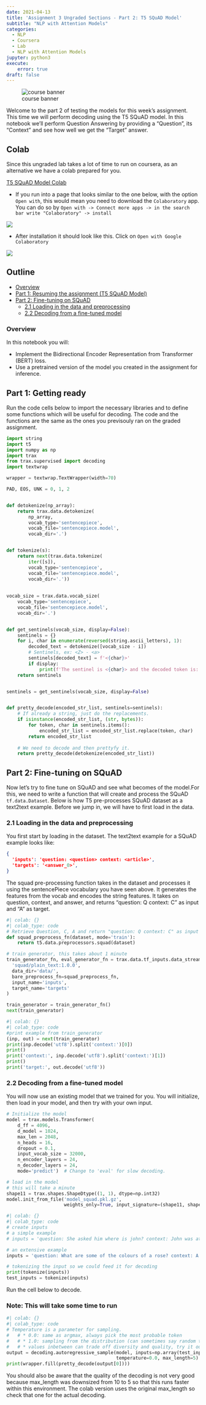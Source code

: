 ```yaml
---
date: 2021-04-13
title: 'Assignment 3 Ungraded Sections - Part 2: T5 SQuAD Model'
subtitle: "NLP with Attention Models"
categories: 
  - NLP 
  - Coursera 
  - Lab
  - NLP with Attention Models
jupyter: python3
execute: 
    error: true
draft: false
---
```


![course banner](/images/Course-Logo-4-1.webp){.column-margin .nolightbox}

Welcome to the part 2 of testing the models for this week's assignment. This time we will perform decoding using the T5 SQuAD model. In this notebook we'll perform Question Answering by providing a "Question", its "Context" and see how well we get the "Target" answer. 

## Colab

Since this ungraded lab takes a lot of time to run on coursera, as an alternative we have a colab prepared for you.

[T5 SQuAD Model Colab](https://drive.google.com/file/d/1c-8KJkTySRGqCx_JjwjvXuRBTNTqEE0N/view?usp=sharing)

- If you run into a page that looks similar to the one below, with the option `Open with`, this would mean you need to download the `Colaboratory` app. You can do so by `Open with -> Connect more apps -> in the search bar write "Colaboratory" -> install`

![](img/colab_help_1.png)

- After installation it should look like this. Click on `Open with Google Colaboratory`

![](img/colab_help_2.png)


## Outline

- [Overview](#0)
- [Part 1: Resuming the assignment (T5 SQuAD Model)](#1)
- [Part 2: Fine-tuning on SQuAD](#2)
    - [2.1 Loading in the data and preprocessing](#2.1)
    - [2.2 Decoding from a fine-tuned model](#2.2)


### Overview {#0}

In this notebook you will:

* Implement the Bidirectional Encoder Representation from Transformer (BERT) loss. 
* Use a pretrained version of the model you created in the assignment for inference.



## Part 1: Getting ready {#1}

Run the code cells below to import the necessary libraries and to define some functions which will be useful for decoding. The code and the functions are the same as the ones you previsouly ran on the graded assignment.

```python
import string
import t5
import numpy as np
import trax 
from trax.supervised import decoding
import textwrap 

wrapper = textwrap.TextWrapper(width=70)
```

```python
PAD, EOS, UNK = 0, 1, 2


def detokenize(np_array):
    return trax.data.detokenize(
        np_array,
        vocab_type='sentencepiece',
        vocab_file='sentencepiece.model',
        vocab_dir='.')


def tokenize(s):
    return next(trax.data.tokenize(
        iter([s]),
        vocab_type='sentencepiece',
        vocab_file='sentencepiece.model',
        vocab_dir='.'))
 
    
vocab_size = trax.data.vocab_size(
    vocab_type='sentencepiece',
    vocab_file='sentencepiece.model',
    vocab_dir='.')


def get_sentinels(vocab_size, display=False):
    sentinels = {}
    for i, char in enumerate(reversed(string.ascii_letters), 1):
        decoded_text = detokenize([vocab_size - i]) 
        # Sentinels, ex: <Z> - <a>
        sentinels[decoded_text] = f'<{char}>'    
        if display:
            print(f'The sentinel is <{char}> and the decoded token is:', decoded_text)
    return sentinels


sentinels = get_sentinels(vocab_size, display=False)    


def pretty_decode(encoded_str_list, sentinels=sentinels):
    # If already a string, just do the replacements.
    if isinstance(encoded_str_list, (str, bytes)):
        for token, char in sentinels.items():
            encoded_str_list = encoded_str_list.replace(token, char)
        return encoded_str_list
  
    # We need to decode and then prettyfy it.
    return pretty_decode(detokenize(encoded_str_list))
```



## Part 2: Fine-tuning on SQuAD {#2}

Now let's try to fine tune on SQuAD and see what becomes of the model.For this, we need to write a function that will create and process the SQuAD `tf.data.Dataset`. Below is how T5 pre-processes SQuAD dataset as a text2text example. Before we jump in, we will have to first load in the data. 


### 2.1 Loading in the data and preprocessing {#2.1}

You first start by loading in the dataset. The text2text example for a SQuAD example looks like:

```json
{
  'inputs': 'question: <question> context: <article>',
  'targets': '<answer_0>',
}
```

The squad pre-processing function takes in the dataset and processes it using the sentencePiece vocabulary you have seen above. It generates the features from the vocab and encodes the string features. It takes on question, context, and answer, and returns "question: Q context: C" as input and "A" as target.

```python
#| colab: {}
#| colab_type: code
# Retrieve Question, C, A and return "question: Q context: C" as input and "A" as target.
def squad_preprocess_fn(dataset, mode='train'):
    return t5.data.preprocessors.squad(dataset)
```

```python
# train generator, this takes about 1 minute
train_generator_fn, eval_generator_fn = trax.data.tf_inputs.data_streams(
  'squad/plain_text:1.0.0',
  data_dir='data/',
  bare_preprocess_fn=squad_preprocess_fn,
  input_name='inputs',
  target_name='targets'
)

train_generator = train_generator_fn()
next(train_generator)
```

```python
#| colab: {}
#| colab_type: code
#print example from train_generator
(inp, out) = next(train_generator)
print(inp.decode('utf8').split('context:')[0])
print()
print('context:', inp.decode('utf8').split('context:')[1])
print()
print('target:', out.decode('utf8'))
```

### 2.2 Decoding from a fine-tuned model {#2.2}

You will now use an existing model that we trained for you. You will initialize, then load in your model, and then try with your own input. 

```python
# Initialize the model 
model = trax.models.Transformer(
    d_ff = 4096,
    d_model = 1024,
    max_len = 2048,
    n_heads = 16,
    dropout = 0.1,
    input_vocab_size = 32000,
    n_encoder_layers = 24,
    n_decoder_layers = 24,
    mode='predict')  # Change to 'eval' for slow decoding.
```

```python
# load in the model
# this will take a minute
shape11 = trax.shapes.ShapeDtype((1, 1), dtype=np.int32)
model.init_from_file('model_squad.pkl.gz',
                     weights_only=True, input_signature=(shape11, shape11))
```

```python
#| colab: {}
#| colab_type: code
# create inputs
# a simple example 
# inputs = 'question: She asked him where is john? context: John was at the game'

# an extensive example
inputs = 'question: What are some of the colours of a rose? context: A rose is a woody perennial flowering plant of the genus Rosa, in the family Rosaceae, or the flower it bears.There are over three hundred species and tens of thousands of cultivars. They form a group of plants that can be erect shrubs, climbing, or trailing, with stems that are often armed with sharp prickles. Flowers vary in size and shape and are usually large and showy, in colours ranging from white through yellows and reds. Most species are native to Asia, with smaller numbers native to Europe, North America, and northwestern Africa. Species, cultivars and hybrids are all widely grown for their beauty and often are fragrant.'
```

```python
# tokenizing the input so we could feed it for decoding
print(tokenize(inputs))
test_inputs = tokenize(inputs) 
```

Run the cell below to decode.

### Note: This will take some time to run

```python
#| colab: {}
#| colab_type: code
# Temperature is a parameter for sampling.
#   # * 0.0: same as argmax, always pick the most probable token
#   # * 1.0: sampling from the distribution (can sometimes say random things)
#   # * values inbetween can trade off diversity and quality, try it out!
output = decoding.autoregressive_sample(model, inputs=np.array(test_inputs)[None, :],
                                        temperature=0.0, max_length=5) # originally max_length=10
print(wrapper.fill(pretty_decode(output[0])))
```

You should also be aware that the quality of the decoding is not very good because max_length was downsized from 10 to 5 so that this runs faster within this environment. The colab version uses the original max_length so check that one for the actual decoding.

